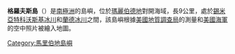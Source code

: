 {{unreferenced|time=2013-10-27T08:37:16+00:00}}
{{coord|75|30|S|143|5|W|source:GNIS|display=title}}

'''格羅夫斯島'''（{{lang-en|Groves Island}}）是[[南極洲|南極洲]]的島嶼，位於[[瑪麗伯德地|瑪麗伯德地]]對開海域，長9公里，處於[[錫米亞特科沃斯基冰川|錫米亞特科沃斯基冰川]]和[[蘭德冰川|蘭德冰川]]之間，該島嶼根據[[美國地質調查局|美國地質調查局]]的測量和[[美國海軍|美國海軍]]的空中照片被繪入地圖。

{{DEFAULTSORT:Groves Island}}
[[Category:馬里伯地島嶼|Category:馬里伯地島嶼]]


{{MarieByrdLand-geo-stub}}
